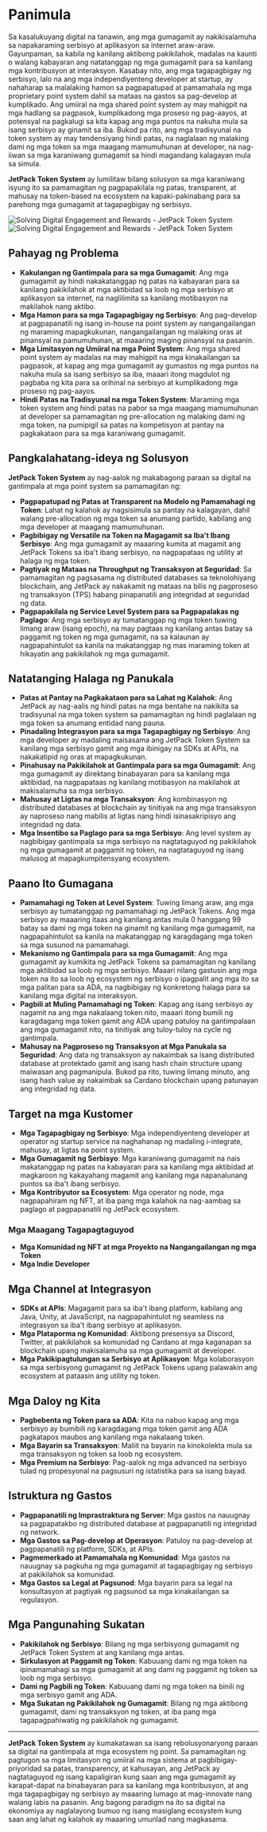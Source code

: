 
# Panimula

Sa kasalukuyang digital na tanawin, ang mga gumagamit ay nakikisalamuha sa napakaraming serbisyo at aplikasyon sa internet araw-araw. Gayunpaman, sa kabila ng kanilang aktibong pakikilahok, madalas na kaunti o walang kabayaran ang natatanggap ng mga gumagamit para sa kanilang mga kontribusyon at interaksyon. Kasabay nito, ang mga tagapagbigay ng serbisyo, lalo na ang mga independiyenteng developer at startup, ay nahaharap sa malalaking hamon sa pagpapatupad at pamamahala ng mga proprietary point system dahil sa mataas na gastos sa pag-develop at kumplikado. Ang umiiral na mga shared point system ay may mahigpit na mga hadlang sa pagpasok, kumplikadong mga proseso ng pag-aayos, at potensyal na pagkalugi sa kita kapag ang mga puntos na nakuha mula sa isang serbisyo ay ginamit sa iba. Bukod pa rito, ang mga tradisyunal na token system ay may tendensiyang hindi patas, na naglalaan ng malaking dami ng mga token sa mga maagang mamumuhunan at developer, na nag-iiwan sa mga karaniwang gumagamit sa hindi magandang kalagayan mula sa simula.

**JetPack Token System** ay lumilitaw bilang solusyon sa mga karaniwang isyung ito sa pamamagitan ng pagpapakilala ng patas, transparent, at mahusay na token-based na ecosystem na kapaki-pakinabang para sa parehong mga gumagamit at tagapagbigay ng serbisyo.

<Image src="/images/en/intro.svg" alt="Solving Digital Engagement and Rewards - JetPack Token System" width={700} height={534} className="dark:hidden"/>
<Image src="/images/en/intro-dark.svg" alt="Solving Digital Engagement and Rewards - JetPack Token System" width={700} height={534} className="hidden dark:block"/>

## Pahayag ng Problema

- **Kakulangan ng Gantimpala para sa mga Gumagamit**: Ang mga gumagamit ay hindi nakakatanggap ng patas na kabayaran para sa kanilang pakikilahok at mga aktibidad sa loob ng mga serbisyo at aplikasyon sa internet, na naglilimita sa kanilang motibasyon na makilahok nang aktibo.
- **Mga Hamon para sa mga Tagapagbigay ng Serbisyo**: Ang pag-develop at pagpapanatili ng isang in-house na point system ay nangangailangan ng maraming mapagkukunan, nangangailangan ng malaking oras at pinansyal na pamumuhunan, at maaaring maging pinansyal na pasanin.
- **Mga Limitasyon ng Umiiral na mga Point System**: Ang mga shared point system ay madalas na may mahigpit na mga kinakailangan sa pagpasok, at kapag ang mga gumagamit ay gumastos ng mga puntos na nakuha mula sa isang serbisyo sa iba, maaari itong magdulot ng pagbaba ng kita para sa orihinal na serbisyo at kumplikadong mga proseso ng pag-aayos.
- **Hindi Patas na Tradisyunal na mga Token System**: Maraming mga token system ang hindi patas na pabor sa mga maagang mamumuhunan at developer sa pamamagitan ng pre-allocation ng malaking dami ng mga token, na pumipigil sa patas na kompetisyon at pantay na pagkakataon para sa mga karaniwang gumagamit.

## Pangkalahatang-ideya ng Solusyon

**JetPack Token System** ay nag-aalok ng makabagong paraan sa digital na gantimpala at mga point system sa pamamagitan ng:

- **Pagpapatupad ng Patas at Transparent na Modelo ng Pamamahagi ng Token**: Lahat ng kalahok ay nagsisimula sa pantay na kalagayan, dahil walang pre-allocation ng mga token sa anumang partido, kabilang ang mga developer at maagang mamumuhunan.
- **Pagbibigay ng Versatile na Token na Magagamit sa Iba't Ibang Serbisyo**: Ang mga gumagamit ay maaaring kumita at magamit ang JetPack Tokens sa iba't ibang serbisyo, na nagpapataas ng utility at halaga ng mga token.
- **Pagtiyak ng Mataas na Throughput ng Transaksyon at Seguridad**: Sa pamamagitan ng pagsasama ng distributed databases sa teknolohiyang blockchain, ang JetPack ay nakakamit ng mataas na bilis ng pagproseso ng transaksyon (TPS) habang pinapanatili ang integridad at seguridad ng data.
- **Pagpapakilala ng Service Level System para sa Pagpapalakas ng Paglago**: Ang mga serbisyo ay tumatanggap ng mga token tuwing limang araw (isang epoch), na may pagtaas ng kanilang antas batay sa paggamit ng token ng mga gumagamit, na sa kalaunan ay nagpapahintulot sa kanila na makatanggap ng mas maraming token at hikayatin ang pakikilahok ng mga gumagamit.

## Natatanging Halaga ng Panukala

- **Patas at Pantay na Pagkakataon para sa Lahat ng Kalahok**: Ang JetPack ay nag-aalis ng hindi patas na mga bentahe na nakikita sa tradisyunal na mga token system sa pamamagitan ng hindi paglalaan ng mga token sa anumang entidad nang pauna.
- **Pinadaling Integrasyon para sa mga Tagapagbigay ng Serbisyo**: Ang mga developer ay madaling maisasama ang JetPack Token System sa kanilang mga serbisyo gamit ang mga ibinigay na SDKs at APIs, na nakakatipid ng oras at mapagkukunan.
- **Pinahusay na Pakikilahok at Gantimpala para sa mga Gumagamit**: Ang mga gumagamit ay direktang binabayaran para sa kanilang mga aktibidad, na nagpapataas ng kanilang motibasyon na makilahok at makisalamuha sa mga serbisyo.
- **Mahusay at Ligtas na mga Transaksyon**: Ang kombinasyon ng distributed databases at blockchain ay tinitiyak na ang mga transaksyon ay naproseso nang mabilis at ligtas nang hindi isinasakripisyo ang integridad ng data.
- **Mga Insentibo sa Paglago para sa mga Serbisyo**: Ang level system ay nagbibigay gantimpala sa mga serbisyo na nagtataguyod ng pakikilahok ng mga gumagamit at paggamit ng token, na nagtataguyod ng isang malusog at mapagkumpitensyang ecosystem.

## Paano Ito Gumagana

- **Pamamahagi ng Token at Level System**: Tuwing limang araw, ang mga serbisyo ay tumatanggap ng pamamahagi ng JetPack Tokens. Ang mga serbisyo ay maaaring itaas ang kanilang antas mula 0 hanggang 99 batay sa dami ng mga token na ginamit ng kanilang mga gumagamit, na nagpapahintulot sa kanila na makatanggap ng karagdagang mga token sa mga susunod na pamamahagi.
- **Mekanismo ng Gantimpala para sa mga Gumagamit**: Ang mga gumagamit ay kumikita ng JetPack Tokens sa pamamagitan ng kanilang mga aktibidad sa loob ng mga serbisyo. Maaari nilang gastusin ang mga token na ito sa loob ng ecosystem ng serbisyo o ipagpalit ang mga ito sa mga palitan para sa ADA, na nagbibigay ng konkretong halaga para sa kanilang mga digital na interaksyon.
- **Pagbili at Muling Pamamahagi ng Token**: Kapag ang isang serbisyo ay nagamit na ang mga nakalaang token nito, maaari itong bumili ng karagdagang mga token gamit ang ADA upang patuloy na gantimpalaan ang mga gumagamit nito, na tinitiyak ang tuloy-tuloy na cycle ng gantimpala.
- **Mahusay na Pagproseso ng Transaksyon at Mga Panukala sa Seguridad**: Ang data ng transaksyon ay nakaimbak sa isang distributed database at protektado gamit ang isang hash chain structure upang maiwasan ang pagmanipula. Bukod pa rito, tuwing limang minuto, ang isang hash value ay nakaimbak sa Cardano blockchain upang patunayan ang integridad ng data.

## Target na mga Kustomer

- **Mga Tagapagbigay ng Serbisyo**: Mga independiyenteng developer at operator ng startup service na naghahanap ng madaling i-integrate, mahusay, at ligtas na point system.
- **Mga Gumagamit ng Serbisyo**: Mga karaniwang gumagamit na nais makatanggap ng patas na kabayaran para sa kanilang mga aktibidad at magkaroon ng kakayahang magamit ang kanilang mga napanalunang puntos sa iba't ibang serbisyo.
- **Mga Kontribyutor sa Ecosystem**: Mga operator ng node, mga nagpapahiram ng NFT, at iba pang mga kalahok na nag-aambag sa paglago at pagpapanatili ng JetPack ecosystem.

### Mga Maagang Tagapagtaguyod

- **Mga Komunidad ng NFT at mga Proyekto na Nangangailangan ng mga Token**
- **Mga Indie Developer**

## Mga Channel at Integrasyon

- **SDKs at APIs**: Magagamit para sa iba't ibang platform, kabilang ang Java, Unity, at JavaScript, na nagpapahintulot ng seamless na integrasyon sa iba't ibang serbisyo at aplikasyon.
- **Mga Plataporma ng Komunidad**: Aktibong presensya sa Discord, Twitter, at pakikilahok sa komunidad ng Cardano at mga kaganapan sa blockchain upang makisalamuha sa mga gumagamit at developer.
- **Mga Pakikipagtulungan sa Serbisyo at Aplikasyon**: Mga kolaborasyon sa mga serbisyong gumagamit ng JetPack Tokens upang palawakin ang ecosystem at pataasin ang utility ng token.

## Mga Daloy ng Kita

- **Pagbebenta ng Token para sa ADA**: Kita na nabuo kapag ang mga serbisyo ay bumibili ng karagdagang mga token gamit ang ADA pagkatapos maubos ang kanilang mga nakalaang token.
- **Mga Bayarin sa Transaksyon**: Maliit na bayarin na kinokolekta mula sa mga transaksyon ng token sa loob ng ecosystem.
- **Mga Premium na Serbisyo**: Pag-aalok ng mga advanced na serbisyo tulad ng propesyonal na pagsusuri ng istatistika para sa isang bayad.

## Istruktura ng Gastos

- **Pagpapanatili ng Imprastraktura ng Server**: Mga gastos na nauugnay sa pagpapatakbo ng distributed database at pagpapanatili ng integridad ng network.
- **Mga Gastos sa Pag-develop at Operasyon**: Patuloy na pag-develop at pagpapanatili ng platform, SDKs, at APIs.
- **Pagmemerkado at Pamamahala ng Komunidad**: Mga gastos na nauugnay sa pagkuha ng mga gumagamit at tagapagbigay ng serbisyo at pakikilahok sa komunidad.
- **Mga Gastos sa Legal at Pagsunod**: Mga bayarin para sa legal na konsultasyon at pagtiyak ng pagsunod sa mga kinakailangan sa regulasyon.

## Mga Pangunahing Sukatan

- **Pakikilahok ng Serbisyo**: Bilang ng mga serbisyong gumagamit ng JetPack Token System at ang kanilang mga antas.
- **Sirkulasyon at Paggamit ng Token**: Kabuuang dami ng mga token na ipinamamahagi sa mga gumagamit at ang dami ng paggamit ng token sa loob ng mga serbisyo.
- **Dami ng Pagbili ng Token**: Kabuuang dami ng mga token na binili ng mga serbisyo gamit ang ADA.
- **Mga Sukatan ng Pakikilahok ng Gumagamit**: Bilang ng mga aktibong gumagamit, dami ng transaksyon ng token, at iba pang mga tagapagpahiwatig ng pakikilahok ng gumagamit.

---

**JetPack Token System** ay kumakatawan sa isang rebolusyonaryong paraan sa digital na gantimpala at mga ecosystem ng point. Sa pamamagitan ng pagtugon sa mga limitasyon ng umiiral na mga sistema at pagbibigay-priyoridad sa patas, transparency, at kahusayan, ang JetPack ay nagtataguyod ng isang kapaligiran kung saan ang mga gumagamit ay karapat-dapat na binabayaran para sa kanilang mga kontribusyon, at ang mga tagapagbigay ng serbisyo ay maaaring lumago at mag-innovate nang walang labis na pasanin. Ang bagong paradigm na ito sa digital na ekonomiya ay naglalayong bumuo ng isang masiglang ecosystem kung saan ang lahat ng kalahok ay maaaring umunlad nang magkasama.
